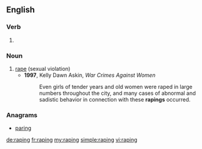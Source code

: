 ==English==

===Verb===
{{head|en}}

# {{present participle of|rape|lang=en}}

===Noun===
{{en-noun}}

# [[rape]] (sexual violation)
#* '''1997''', Kelly Dawn Askin, ''War Crimes Against Women''
#*: Even girls of tender years and old women were raped in large numbers throughout the city, and many cases of abnormal and sadistic behavior in connection with these '''rapings''' occurred.

===Anagrams===
* [[paring#English|paring]]

[[de:raping]]
[[fr:raping]]
[[my:raping]]
[[simple:raping]]
[[vi:raping]]